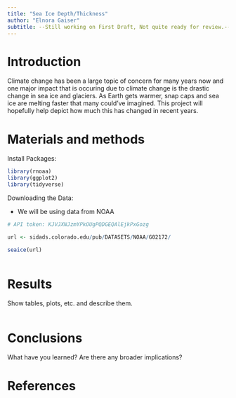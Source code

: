 ```yaml
---
title: "Sea Ice Depth/Thickness"
author: "Elnora Gaiser"
subtitle: --Still working on First Draft, Not quite ready for review.-- # Got it
---
```


# Introduction

Climate change has been a large topic of concern for many years now and one major impact that is occuring due to climate change is the drastic change in sea ice and glaciers. As Earth gets warmer, snap caps and sea ice are melting faster that many could've imagined. This project will hopefully help depict how much this has changed in recent years.  

# Materials and methods

Install Packages:

```r

library(rnoaa)
library(ggplot2)
library(tidyverse)

```

Downloading the Data:

* We will be using data from NOAA

```r

# API token: KJVJXNJzmYPkOUgPQDGEQAlEjkPxGozg

url <- sidads.colorado.edu/pub/DATASETS/NOAA/G02172/

seaice(url)

```


```r

```


# Results

Show tables, plots, etc. and describe them.

```r

```

# Conclusions

What have you learned?  Are there any broader implications?

# References

